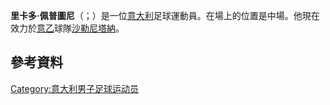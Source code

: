 {{noteTA
|G1=Football
|G2=uefa
|G3=意甲
}}

'''里卡多·佩普圖尼'''（{{lang-it|Riccardo Perpetuini}}；{{bd|1990年|8月4日}}）是一位[[意大利|意大利]]足球運動員。在場上的位置是中場。他現在效力於[[意大利足球乙级联赛|意乙]]球隊[[沙勒尼塔納足球俱樂部|沙勒尼塔納]]。

==參考資料==
{{Reflist}}

{{DEFAULTSORT: Perpetuini, Riccardo}}
[[Category:意大利男子足球运动员|Category:意大利男子足球运动员]]

{{Sport-bio-stub}}